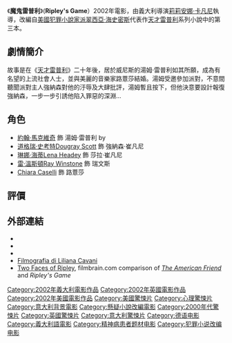 {{noteTA
|T=zh-hk:心計遊戲; zh-tw:魔鬼雷普利; zh-cn:雷普利游戏; zh:雷普利遊戲;
|G1=Show
|1=zh-hk:心計遊戲; zh-tw:魔鬼雷普利; zh-cn:雷普利游戏;}}
{{Infobox_Film
|  name           = 魔鬼雷普利
| original_name = Ripley's Game
| alt = 
| 導演 = [[莉莉安娜·卡凡尼|莉莉安娜·卡凡尼]]([[Liliana_Cavani|Liliana Cavani]])
| 製作 = Simon Bosanquet<br />[[Ricardo_Tozzi|Ricardo Tozzi]]<br />[[Ileen_Maisel|Ileen Maisel]]
| 編劇 = [[Charles_McKeown|Charles McKeown]]<br />莉莉安娜·卡凡尼
| 原著 = [[派翠西亞·海史密斯|派翠西亞·海史密斯]]雷普利遊戲(Ripley's Game)
| 主演 = [[約翰·馬克維奇|約翰·馬克維奇]]<br />[[道格瑞·史考特|道格瑞·史考特]]<br />[[雷·溫斯頓|雷·溫斯頓]]<br />琳娜海蒂
| 片長 = 110 分鐘
| 上映 = 2002
| 語言 = 英文
| 預算 = {{USD}}30 million
}}
《'''魔鬼雷普利'''》('''Ripley's Game'''）2002年電影，由義大利導演[[莉莉安娜·卡凡尼|莉莉安娜·卡凡尼]]執導，改編自[[美國|美國]][[犯罪|犯罪]][[小說家|小說家]][[派翠西亞·海史密斯|派翠西亞·海史密斯]]代表作[[天才雷普利|天才雷普利]]系列小說中的第三本。

== 劇情簡介 ==
故事是在《[[天才雷普利|天才雷普利]]》二十年後，居於威尼斯的湯姆·雷普利如其所願，成為有名望的上流社會人士，並與美麗的音樂家路薏莎結婚。湯姆受邀參加派對，不意間聽聞派對主人強納森對他的汙辱及大肆批評，湯姆暫且按下，但他決意要設計報復強納森，一步一步引誘他陷入罪惡的深淵...

==角色==
* [[約翰·馬克維奇|約翰·馬克維奇]] 飾 湯姆·雷普利 by 
* [[道格瑞·史考特|道格瑞·史考特]][[Dougray_Scott|Dougray Scott]] 飾 強納森·崔凡尼 
* [[琳娜·海蒂|琳娜·海蒂]][[Lena_Headey|Lena Headey]] 飾 莎拉·崔凡尼
* [[雷·溫斯頓|雷·溫斯頓]][[Ray_Winstone|Ray Winstone]] 飾 瑞文斯
* [[Chiara_Caselli|Chiara Caselli]] 飾 路薏莎

== 評價 ==


== 外部連結 ==
{{wikiquote}}
* {{imdb title|0265651|Ripley's Game}}
* {{allrovi movie|271901|Ripley's Game}}
* {{rotten-tomatoes|ripleys_game|Ripley's Game}}
* [https://web.archive.org/web/20120101011538/http://www.lilianacavani.com/ Filmografia di Liliana Cavani]
* [https://web.archive.org/web/20100513153706/http://www.filmbrain.com/filmbrain/2004/06/two_faces_of_ri.html Two Faces of Ripley], filmbrain.com comparison of ''[[The_American_Friend|The American Friend]]'' and ''Ripley's Game''

{{DEFAULTSORT:Ripley's Game}}
[[Category:2002年義大利電影作品|Category:2002年義大利電影作品]]
[[Category:2002年英國電影作品|Category:2002年英國電影作品]]
[[Category:2002年美國電影作品|Category:2002年美國電影作品]]
[[Category:美國驚悚片|Category:美國驚悚片]]
[[Category:心理驚悚片|Category:心理驚悚片]]
[[Category:意大利背景電影|Category:意大利背景電影]]
[[Category:懸疑小說改編電影|Category:懸疑小說改編電影]]
[[Category:2000年代驚悚片|Category:2000年代驚悚片]]
[[Category:英國驚悚片|Category:英國驚悚片]]
[[Category:意大利驚悚片|Category:意大利驚悚片]]
[[Category:德语电影|Category:德语电影]]
[[Category:義大利語電影|Category:義大利語電影]]
[[Category:精神病患者题材电影|Category:精神病患者题材电影]]
[[Category:犯罪小说改编电影|Category:犯罪小说改编电影]]